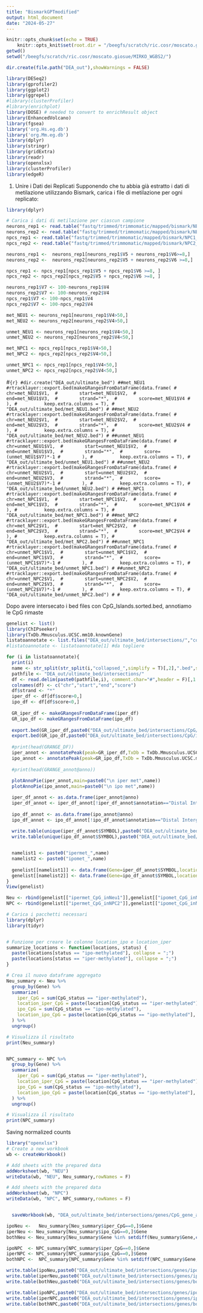 ```yaml
---
title: "BismarkGPTmodified"
output: html_document
date: "2024-05-27"
---
```


```r
knitr::opts_chunk$set(echo = TRUE)
    knitr::opts_knit$set(root.dir = "/beegfs/scratch/ric.cosr/moscato.giosue/MIRKO_WGBS2/")
getwd()
setwd("/beegfs/scratch/ric.cosr/moscato.giosue/MIRKO_WGBS2/")
```

```r
dir.create(file.path("DEA_out"),showWarnings = FALSE)
```

```r
library(DESeq2)
library(gprofiler2)
library(ggplot2)
library(ggrepel)
#library(clusterProfiler)
#library(enrichplot)
library(DOSE) # needed to convert to enrichResult object
library(EnhancedVolcano)
library(fgsea)
library('org.Hs.eg.db')
library('org.Mm.eg.db')
library(dplyr)
library(stringr)
library(gridExtra)
library(readr)
library(openxlsx)
library(clusterProfiler)
library(edgeR)


```

1. Unire i Dati dei Replicati
Supponendo che tu abbia già estratto i dati di metilazione utilizzando Bismark, carica i file di metilazione per ogni replicato:
```r
library(dplyr)

# Carica i dati di metilazione per ciascun campione
neurons_rep1 <- read.table("fastq/trimmed/trimmomatic/mapped/bismark/NEU1_R1_paired_bismark_bt2_pe.deduplicated.bismark.cov.gz", header = F)
neurons_rep2 <- read.table("fastq/trimmed/trimmomatic/mapped/bismark/NEU2_R1_paired_bismark_bt2_pe.deduplicated.bismark.cov.gz", header = F)
npcs_rep1 <- read.table("fastq/trimmed/trimmomatic/mapped/bismark/NPC1_R1_paired_bismark_bt2_pe.deduplicated.bismark.cov.gz", header = F)
npcs_rep2 <- read.table("fastq/trimmed/trimmomatic/mapped/bismark/NPC2_R1_paired_bismark_bt2_pe.deduplicated.bismark.cov.gz", header = F)

```

```r
neurons_rep1 <-  neurons_rep1[neurons_rep1$V5 + neurons_rep1$V6>=8,]
neurons_rep2 <-  neurons_rep2[neurons_rep2$V5 + neurons_rep2$V6 >=8,]

npcs_rep1 <- npcs_rep1[npcs_rep1$V5 + npcs_rep1$V6 >=8, ]
npcs_rep2 <- npcs_rep2[npcs_rep2$V5 + npcs_rep2$V6 >=8, ]


```

```r
neurons_rep1$V7 <- 100-neurons_rep1$V4
neurons_rep2$V7 <- 100-neurons_rep2$V4
npcs_rep1$V7 <- 100-npcs_rep1$V4
npcs_rep2$V7 <- 100-npcs_rep2$V4

```

```r
met_NEU1 <- neurons_rep1[neurons_rep1$V4>50,]
met_NEU2 <- neurons_rep2[neurons_rep2$V4>50,]

unmet_NEU1 <- neurons_rep1[neurons_rep1$V4<50,]
unmet_NEU2 <- neurons_rep2[neurons_rep2$V4<50,]

met_NPC1 <- npcs_rep1[npcs_rep1$V4>50,]
met_NPC2 <- npcs_rep2[npcs_rep2$V4>50,]

unmet_NPC1 <- npcs_rep1[npcs_rep1$V4<50,]
unmet_NPC2 <- npcs_rep2[npcs_rep2$V4<50,]

```

#```{r}
#dir.create("DEA_out/ultimate_bed")
##met_NEU1
#rtracklayer::export.bed(makeGRangesFromDataFrame(data.frame(
#        chr=met_NEU1$V1, 
#        start=met_NEU1$V2, 
#        end=met_NEU1$V3, 
#        strand="*", 
#        score=met_NEU1$V4
#        ),
#          keep.extra.columns = T),
#            "DEA_out/ultimate_bed/met_NEU1.bed")
#
##met_NEU2
#rtracklayer::export.bed(makeGRangesFromDataFrame(data.frame(
#        chr=met_NEU2$V1, 
#        start=met_NEU2$V2, 
#        end=met_NEU2$V3, 
#        strand="*", 
#        score=met_NEU2$V4
#        ),
#          keep.extra.columns = T),
#            "DEA_out/ultimate_bed/met_NEU2.bed")
#
##unmet_NEU1
#rtracklayer::export.bed(makeGRangesFromDataFrame(data.frame(
#        chr=unmet_NEU1$V1, 
#        start=unmet_NEU1$V2, 
#        end=unmet_NEU1$V3, 
#        strand="*", 
#        score=(unmet_NEU1$V7)*-1
#        ),
#          keep.extra.columns = T),
#            "DEA_out/ultimate_bed/unmet_NEU1.bed")
#
##unmet_NEU2
#rtracklayer::export.bed(makeGRangesFromDataFrame(data.frame(
#        chr=unmet_NEU2$V1, 
#        start=unmet_NEU2$V2, 
#        end=unmet_NEU2$V3, 
#        strand="*", 
#        score=(unmet_NEU2$V7)*-1
#        ),
#          keep.extra.columns = T),
#            "DEA_out/ultimate_bed/unmet_NEU2.bed")
#
##met_NPC1
#rtracklayer::export.bed(makeGRangesFromDataFrame(data.frame(
#        chr=met_NPC1$V1, 
#        start=met_NPC1$V2, 
#        end=met_NPC1$V3, 
#        strand="*", 
#        score=met_NPC1$V4
#        ),
#          keep.extra.columns = T),
#            "DEA_out/ultimate_bed/met_NPC1.bed")
#
##met_NPC2
#rtracklayer::export.bed(makeGRangesFromDataFrame(data.frame(
#        chr=met_NPC2$V1, 
#        start=met_NPC2$V2, 
#        end=met_NPC2$V3, 
#        strand="*", 
#        score=met_NPC2$V4
#        ),
#          keep.extra.columns = T),
#            "DEA_out/ultimate_bed/met_NPC2.bed")
#
##unmet_NPC1
#rtracklayer::export.bed(makeGRangesFromDataFrame(data.frame(
#        chr=unmet_NPC1$V1, 
#        start=unmet_NPC1$V2, 
#        end=unmet_NPC1$V3, 
#        strand="*", 
#        score=(unmet_NPC1$V7)*-1
#        ),
#          keep.extra.columns = T),
#            "DEA_out/ultimate_bed/unmet_NPC1.bed")
#
##unmet_NPC2
#rtracklayer::export.bed(makeGRangesFromDataFrame(data.frame(
#        chr=unmet_NPC2$V1, 
#        start=unmet_NPC2$V2, 
#        end=unmet_NPC2$V3, 
#        strand="*", 
#        score=(unmet_NPC2$V7)*-1
#        ),
#          keep.extra.columns = T),
#            "DEA_out/ultimate_bed/unmet_NPC2.bed")
#
#```

Dopo avere intersecato i bed files con CpG_Islands.sorted.bed, annotiamo le CpG rimaste 
```r
genelist <- list()
library(ChIPseeker)
library(TxDb.Mmusculus.UCSC.mm10.knownGene)
listatoannotate <- list.files("DEA_out/ultimate_bed/intersections/","collapsed")
#listatoannotate <- listatoannotate[1] #da togliere

for (i in listatoannotate){
  print(i)
  name <- str_split(str_split(i,"collapsed_",simplify = T)[,2],".bed",simplify = T)[,1]
  pathfile <- "DEA_out/ultimate_bed/intersections/"
  df <- read.delim(paste0(pathfile,i), comment.char="#",header = F)[,1:4]
  colnames(df) <- c("chr","start","end","score")
  df$strand <- "*"
  iper_df <- df[df$score>0,]
  ipo_df <- df[df$score<0,]
  
  GR_iper_df <- makeGRangesFromDataFrame(iper_df)
  GR_ipo_df <- makeGRangesFromDataFrame(ipo_df)
  
  export.bed(GR_iper_df,paste0("DEA_out/ultimate_bed/intersections/CpG/ipermethylated_",name,".txt"))  
  export.bed(GR_ipo_df,paste0("DEA_out/ultimate_bed/intersections/CpG/ipomethylated_",name,".txt"))
  
  #print(head(GRANGE_DF))
  iper_annot <- annotatePeak(peak=GR_iper_df,TxDb = TxDb.Mmusculus.UCSC.mm10.knownGene,tssRegion=c(-3000, 3000),annoDb = "org.Mm.eg.db")
  ipo_annot <- annotatePeak(peak=GR_ipo_df,TxDb = TxDb.Mmusculus.UCSC.mm10.knownGene,tssRegion=c(-3000, 3000),annoDb = "org.Mm.eg.db")
  
  #print(head(GRANGE_annot@anno))
  
  plotAnnoPie(iper_annot,main=paste0("\n iper met",name))
  plotAnnoPie(ipo_annot,main=paste0("\n ipo met",name))

  iper_df_annot <- as.data.frame(iper_annot@anno)
  iper_df_annot <- iper_df_annot[!iper_df_annot$annotation=="Distal Intergenic",]
  
  ipo_df_annot <- as.data.frame(ipo_annot@anno)
  ipo_df_annot <- ipo_df_annot[!ipo_df_annot$annotation=="Distal Intergenic",]
  
  write.table(unique(iper_df_annot$SYMBOL),paste0("DEA_out/ultimate_bed/intersections/genes/ipermethylated_",name,".txt"),row.names = F,col.names = F,quote = F)
  write.table(unique(ipo_df_annot$SYMBOL),paste0("DEA_out/ultimate_bed/intersections/genes/ipomethylated_",name,".txt"),row.names = F,col.names = F,quote = F)


  namelist1 <- paste0("ipermet_",name)
  namelist2 <- paste0("ipomet_",name)
  
  genelist[[namelist1]] <- data.frame(Gene=iper_df_annot$SYMBOL,location=str_split(iper_df_annot$annotation," \\(",simplify = T)[,1],CpG_status="iper-methylated")
  genelist[[namelist2]] <- data.frame(Gene=ipo_df_annot$SYMBOL,location=str_split(ipo_df_annot$annotation," \\(",simplify = T)[,1],CpG_status="ipo-methylated")
}
View(genelist)
```

```r
Neu <- rbind(genelist[["ipermet_CpG_inNeu1"]],genelist[["ipomet_CpG_inNeu1"]])
NPC <- rbind(genelist[["ipermet_CpG_inNPC2"]],genelist[["ipomet_CpG_inNPC2"]])


```

```r
# Carica i pacchetti necessari
library(dplyr)
library(tidyr)


# Funzione per creare le colonne location_ipo e location_iper
summarize_locations <- function(locations, status) {
  paste(locations[status == "ipo-methylated"], collapse = ";") 
  paste(locations[status == "iper-methylated"], collapse = ";")
}

# Crea il nuovo dataframe aggregato
Neu_summary <- Neu %>%
  group_by(Gene) %>%
  summarize(
    iper_CpG = sum(CpG_status == "iper-methylated"),
    location_iper_CpG = paste(location[CpG_status == "iper-methylated"], collapse = ";"),
    ipo_CpG = sum(CpG_status == "ipo-methylated"),
    location_ipo_CpG = paste(location[CpG_status == "ipo-methylated"], collapse = ";")
  ) %>%
  ungroup()

# Visualizza il risultato
print(Neu_summary)


NPC_summary <- NPC %>%
  group_by(Gene) %>%
  summarize(
    iper_CpG = sum(CpG_status == "iper-methylated"),
    location_iper_CpG = paste(location[CpG_status == "iper-methylated"], collapse = ";"),
    ipo_CpG = sum(CpG_status == "ipo-methylated"),
    location_ipo_CpG = paste(location[CpG_status == "ipo-methylated"], collapse = ";")
  ) %>%
  ungroup()

# Visualizza il risultato
print(NPC_summary)


```
Saving normalized counts
```r
library("openxlsx")
# Create a new workbook
wb <- createWorkbook()

# Add sheets with the prepared data
addWorksheet(wb, "NEU")
writeData(wb, "NEU", Neu_summary,rowNames = F)

# Add sheets with the prepared data
addWorksheet(wb, "NPC")
writeData(wb, "NPC", NPC_summary,rowNames = F)


  saveWorkbook(wb, "DEA_out/ultimate_bed/intersections/genes/CpG_gene_association.xlsx", overwrite = TRUE)

```


```r
ipoNeu <-   Neu_summary[Neu_summary$iper_CpG==0,]$Gene
iperNeu <- Neu_summary[Neu_summary$ipo_CpG==0,]$Gene
bothNeu <- Neu_summary[Neu_summary$Gene %in% setdiff(Neu_summary$Gene,c(ipoNeu,iperNeu)),]$Gene

ipoNPC  <- NPC_summary[NPC_summary$iper_CpG==0,]$Gene
iperNPC <- NPC_summary[NPC_summary$ipo_CpG==0,]$Gene
bothNPC <-  NPC_summary[NPC_summary$Gene %in% setdiff(NPC_summary$Gene,c(iperNPC,ipoNPC)),]$Gene
```

```r
write.table(ipoNeu,paste0("DEA_out/ultimate_bed/intersections/genes/ipomethylated_Neu.txt"),row.names = F,col.names = F,quote = F)
write.table(iperNeu,paste0("DEA_out/ultimate_bed/intersections/genes/ipermethylated_Neu.txt"),row.names = F,col.names = F,quote = F)
write.table(bothNeu,paste0("DEA_out/ultimate_bed/intersections/genes/bothmethylated_Neu.txt"),row.names = F,col.names = F,quote = F)

write.table(ipoNPC,paste0("DEA_out/ultimate_bed/intersections/genes/ipomethylated_NPC.txt"),row.names = F,col.names = F,quote = F)
write.table(iperNPC,paste0("DEA_out/ultimate_bed/intersections/genes/ipermethylated_NPC.txt"),row.names = F,col.names = F,quote = F)
write.table(bothNPC,paste0("DEA_out/ultimate_bed/intersections/genes/bothmethylated_NPC.txt"),row.names = F,col.names = F,quote = F)
```

